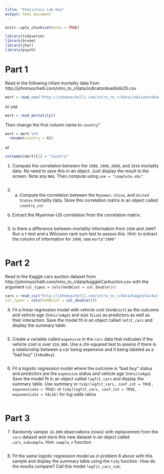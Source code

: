 ```yaml
---
title: "Statistics Lab Key"
output: html_document
---
```


```r
knitr::opts_chunk$set(echo = TRUE)
```

```r
library(tidyverse)
library(broom)
library(jhur)
library(psych)
```

# Part 1

Read in the following infant mortality data from http://johnmuschelli.com/intro_to_r/data/indicatordeadkids35.csv
```r
mort = read_csv("http://johnmuschelli.com/intro_to_r/data/indicatordeadkids35.csv")
```
or use 
```r
mort = read_mortality()
```

Then change the first column name to `country`"

```r
mort = mort %>% 
  rename(country = X1)
```

or 

```r
colnames(mort)[1] = "country"
```

1. Compute the correlation between the `1980`, `1990`, `2000`, and `2010` mortality data.
No need to save this in an object. Just display the result to the screen. Note any `NA`s.  Then compute using `use = "complete.obs"`.
```r


```


2. a. Compute the correlation between the `Myanmar`, `China`, and `United States` mortality data. Store this correlation matrix in an object called `country_cor`

b. Extract the Myanmar-US correlation from the correlation matrix.

```r

```


3. Is there a difference between mortality information from `1990` and `2000`?
Run a t-test and a Wilcoxon rank sum test to assess this.
Hint: to extract the column of information for `1990`, use `mort$"1990"`

```r

```
# Part 2

Read in the Kaggle cars auction dataset from http://johnmuschelli.com/intro_to_r/data/kaggleCarAuction.csv with the argument `col_types = cols(VehBCost = col_double())`:
```r
cars = read_csv("http://johnmuschelli.com/intro_to_r/data/kaggleCarAuction.csv",
col_types = cols(VehBCost = col_double()))
```


4. Fit a linear regression model with vehicle cost (`VehBCost`) as the outcome and 
vehicle age (`VehicleAge`) and size (`Size`) as predictors as well as their interaction.  Save the model fit in an object called `lmfit_cars` and display the summary table.

```r

```

5. Create a variable called `expensive` in the `cars` data that indicates if the 
vehicle cost is over `$10,000`. Use a chi-squared test to assess if there is a
relationship between a car being expensive and it being labeled as a "bad buy" (`IsBadBuy`).

```r

```

6. Fit a logistic regression model where the outcome is "bad buy" status and predictors are the `expensive` status and vehicle age (`VehicleAge`).
Save the model fit in an object called `logfit_cars` and display the summary table.
Use summary or `tidy(logfit_cars, conf.int = TRUE, exponentiate = TRUE)`
or `tidy(logfit_cars, conf.int = TRUE, exponentiate = FALSE)` for log odds ratios 

```r

```

# Part 3

7. Randomly sample `10,000` observations (rows) with replacement from the `cars` dataset and store this new dataset in an object called `cars_subsample`.  Hint: `sample_n` function

```r

```


8. Fit the same logistic regression model as in problem 6 above 
with this sample and display the summary table using the `tidy` function. How do the results compare?  Call this model `logfit_cars_sub`:

```r

```
